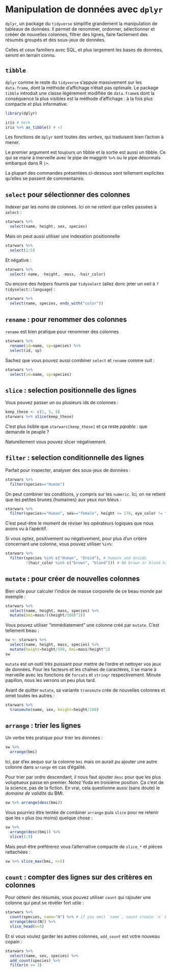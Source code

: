 # Manipulation de données avec `dplyr`

`dplyr`, un package du `tidyverse` simplifie grandement la manipulation de tableaux de données. Il permet de renommer, ordonner, sélectionner et crééer de nouvelles colonnes, filtrer des lignes, faire facilement des résumés groupés et des sous-jeux de données.

Celles et ceux familiers avec SQL, et plus largement les bases de données, seront en terrain connu.

## `tibble`
`dplyr` comme le reste du `tidyverse` s'appuie massivement sur les `data.frame`, dont la méthode d'affichage n'était pas optimale. Le package `tibble` introduit une classe légèrement modifiée de `data.frame`s dont la conséquence la plus visibles est la méthode d'affichage : à la fois plus compacte _et_ plus informative.

```r
library(dplyr)
```

```r
iris # berk
iris %>% as_tibble() # <3
```
Les fonctions de `dplyr` sont toutes des _verbes_, qui traduisent bien l'action à mener. 

Le premier argument est toujours un tibble et la sortie est aussi un tibble. Ce qui se marie à merveille avec le pipe de maggritr `%>%` ou le pipe désormais embarqué dans R `|>`.

La plupart des commandes présentées ci-dessous sont tellement explicites qu'elles se passent de commentaires.

## `select` pour sélectionner des colonnes

Indexer par les noms de colonnes. Ici on ne _retient_ que celles passées à `select` :
```r
starwars %>% 
  select(name, height, sex, species)
```

Mais on peut aussi utiliser une indexation positionnelle
```r
starwars %>% 
  select(1:5)
```
Et négative :

```r
starwars %>% 
  select(-name, -height, -mass, -hair_color)
```

Ou encore des _helpers_ fournis par `tidyselect` (allez donc jeter un oeil à `?tidyselect::language`) :

```r

starwars %>% 
  select(name, species, ends_with("color"))
```

## `rename` : pour renommer des colonnes

`rename` est bien pratique pour renommer des colonnes
```r
starwars %>% 
  rename(id=name, sp=species) %>% 
  select(id, sp)
```

Sachez que vous pouvez aussi combiner `select` et `rename` comme suit :
```r
starwars %>% 
  select(id=name, sp=species)
```

## `slice` : selection positionnelle des lignes

Vous pouvez passer un ou plusieurs ids de colonnes :
```r
keep_these <- c(1, 5, 8)
starwars %>% slice(keep_these)
```

C'est plus lisible que `starwars[keep_these]` et ça reste _pipable_ : que demande le peuple ?

Naturellement vous pouvez slicer négativement.

## `filter` : selection conditionnelle des lignes

Parfait pour inspecter, analyser des sous-jeux de données :

```r
starwars %>% 
  filter(species=="Human")
```
On peut combiner les conditions, y compris sur les `numeric`. Ici, on ne retient que les petites brunes (humaines) aux yeux non bleus :

```r
starwars %>% 
  filter(species=="Human", sex=="female", height <= 170, eye_color != "blue")
```
C'est peut-être le moment de réviser les opérateurs logiques que nous avons vu à l'apéritif.

Si vous optez, positivement ou négativement, pour plus d'un critère concernant une colonne, vous pouvez utiliser `%in%`:

```r
starwars %>% 
  filter(species %in% c("Human", "Droid"), # humans and droids
         !(hair_color %in% c("brown", "blond"))) # NO brown or blond hair
```
## `mutate` : pour créer de nouvelles colonnes

Bien utile pour calculer l'indice de masse corporelle de ce beau monde par exemple :

```r
starwars %>% 
  select(name, height, mass, species) %>% 
  mutate(bmi=mass/((height/100)^2))

```
Vous pouvez utiliser "immédiatement" une colonne créé par `mutate`. C'est tellement beau :

```r
sw <- starwars %>% 
  select(name, height, mass, species) %>% 
  mutate(height=height/100, bmi=mass/height^2) 
sw
```
`mutate` est un outil très puissant pour mettre de l'ordre et nettoyer vos jeux de données. Pour les facteurs et les chaînes de caractères, il se marie à merveille avec les fonctions de `forcats` et `stringr` respectivement. Minute papillon, nous les verrons un peu plus tard. 

Avant de quitter `mutate`, sa variante `transmute` crée de nouvelles colonnes et omet toutes les autres :

```r
starwars %>% 
  transmute(name, sex, height=height/100)
```


## `arrange` : trier les lignes

Un verbe très pratique pour trier les données :
```r
sw %>% 
  arrange(bmi)
```
Ici, par d'ex aequo sur la colonne `bmi` mais on aurait pu ajouter une autre colonne dans `arrange` en cas d'égalité.

Pour trier par ordre descendant, il nous faut ajouter `desc` pour que les plus voluptueux passe en premier. Notez Yoda en troisième position. Ça c'est de la science, pas de la fiction. En vrai, cela questionne aussi (sans doute) le _domaine de validité_ du BMI.

```r
sw %>% arrange(desc(bmi))
```

Vous pourriez être tentée de combiner `arrange` puis `slice` pour ne retenir que les `n` plus (ou moins) quelque chose :

```r
sw %>% 
  arrange(desc(bmi)) %>% 
  slice(1:5)
```

Mais peut-être préférerez vous l'alternative compacte de `slice_*` et pièces rattachées :

```r
sw %>% slice_max(bmi, n=5)
```
## `count` : compter des lignes sur des critères en colonnes

Pour obtenir des résumés, vous pouvez utiliser `count` qui rajouter une colonne qui peut se révéler fort utile :

```r
starwars %>% 
  count(species, name="N") %>% # if you omit `name`, count create `n` by default
  arrange(desc(N)) %>% 
  slice_head(n=5)
```
Et si vous voulez garder les autres colonnes, `add_count` est votre nouveau copain :
```r
starwars %>% 
  select(name, sex, species) %>% 
  add_count(species) %>% 
  filter(n >= 3)
```




